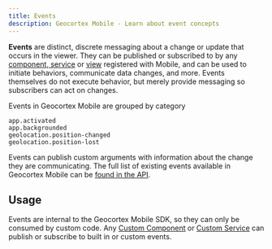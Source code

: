 ```yaml
---
title: Events
description: Geocortex Mobile - Learn about event concepts
---
```



**Events** are distinct, discrete messaging about a change or update that occurs in the viewer. They can be published or subscribed to by any [component, service](concepts-components-services.mdx) or [view](usecases-implement-component-with-ui.mdx#use-xaml-to-define-your-ui) registered with Mobile, and can be used to initiate behaviors, communicate data changes, and more. Events themselves do not execute behavior, but merely provide messaging so subscribers can act on changes.

Events in Geocortex Mobile are grouped by category

```
app.activated
app.backgrounded
geolocation.position-changed
geolocation.position-lost
```

Events can publish custom arguments with information about the change they are communicating. The full list of existing events available in Geocortex Mobile can be [found in the API](api-events.mdx).

## Usage

Events are internal to the Geocortex Mobile SDK, so they can only be consumed by custom code. Any [Custom Component](usecases-implement-component-with-ui.mdx) or [Custom Service](usecases-implement-service.mdx) can publish or subscribe to built in or custom events.

<UseCaseContainer>
    <UseCaseCard
        title="Implementing Custom Events"
        description="Learn how to implement a custom Event."
        link="sdk-implement-event"
    />
    <UseCaseCard
        title="Events API"
        description="Check out the full list of Events available in Mobile."
        link="api-events"
    />
</UseCaseContainer>
